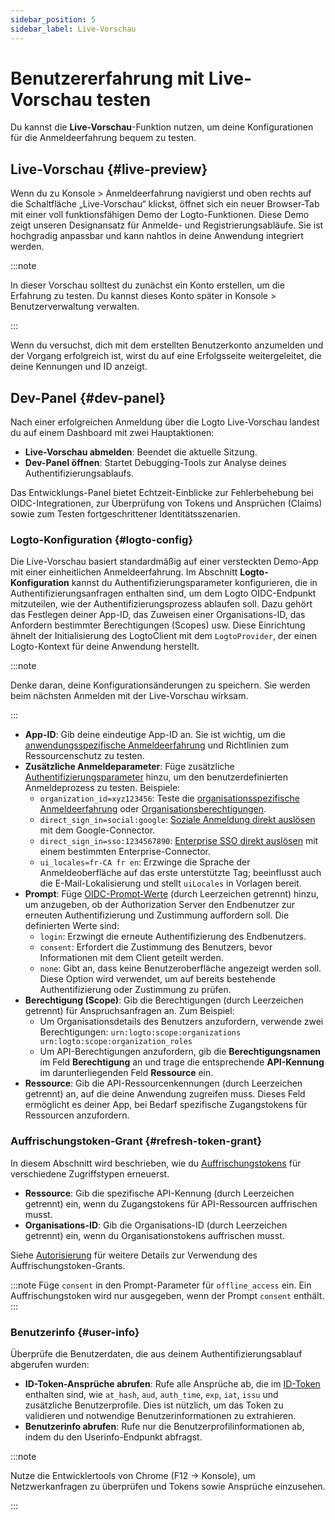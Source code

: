 ```yaml
---
sidebar_position: 5
sidebar_label: Live-Vorschau
---
```


# Benutzererfahrung mit Live-Vorschau testen

Du kannst die **Live-Vorschau**-Funktion nutzen, um deine Konfigurationen für die Anmeldeerfahrung bequem zu testen.

## Live-Vorschau \{#live-preview}

Wenn du zu <CloudLink to="/sign-in-experience">Konsole > Anmeldeerfahrung</CloudLink> navigierst und oben rechts auf die Schaltfläche „Live-Vorschau“ klickst, öffnet sich ein neuer Browser-Tab mit einer voll funktionsfähigen Demo der Logto-Funktionen. Diese Demo zeigt unseren Designansatz für Anmelde- und Registrierungsabläufe. Sie ist hochgradig anpassbar und kann nahtlos in deine Anwendung integriert werden.

:::note

In dieser Vorschau solltest du zunächst ein Konto erstellen, um die Erfahrung zu testen. Du kannst dieses Konto später in <CloudLink to="/user-management">Konsole > Benutzerverwaltung</CloudLink> verwalten.

:::

Wenn du versuchst, dich mit dem erstellten Benutzerkonto anzumelden und der Vorgang erfolgreich ist, wirst du auf eine Erfolgsseite weitergeleitet, die deine Kennungen und ID anzeigt.

## Dev-Panel \{#dev-panel}

Nach einer erfolgreichen Anmeldung über die Logto Live-Vorschau landest du auf einem Dashboard mit zwei Hauptaktionen:

- **Live-Vorschau abmelden**: Beendet die aktuelle Sitzung.
- **Dev-Panel öffnen**: Startet Debugging-Tools zur Analyse deines Authentifizierungsablaufs.

Das Entwicklungs-Panel bietet Echtzeit-Einblicke zur Fehlerbehebung bei OIDC-Integrationen, zur Überprüfung von Tokens und Ansprüchen (Claims) sowie zum Testen fortgeschrittener Identitätsszenarien.

### Logto-Konfiguration \{#logto-config}

Die Live-Vorschau basiert standardmäßig auf einer versteckten Demo-App mit einer einheitlichen Anmeldeerfahrung. Im Abschnitt **Logto-Konfiguration** kannst du Authentifizierungsparameter konfigurieren, die in Authentifizierungsanfragen enthalten sind, um dem Logto OIDC-Endpunkt mitzuteilen, wie der Authentifizierungsprozess ablaufen soll. Dazu gehört das Festlegen deiner App-ID, das Zuweisen einer Organisations-ID, das Anfordern bestimmter Berechtigungen (Scopes) usw. Diese Einrichtung ähnelt der Initialisierung des LogtoClient mit dem `LogtoProvider`, der einen Logto-Kontext für deine Anwendung herstellt.

:::note

Denke daran, deine Konfigurationsänderungen zu speichern. Sie werden beim nächsten Anmelden mit der Live-Vorschau wirksam.

:::

- **App-ID**: Gib deine eindeutige App-ID an. Sie ist wichtig, um die [anwendungsspezifische Anmeldeerfahrung](/customization/match-your-brand#app-specific-branding) und Richtlinien zum Ressourcenschutz zu testen.
- **Zusätzliche Anmeldeparameter**: Füge zusätzliche [Authentifizierungsparameter](/end-user-flows/authentication-parameters) hinzu, um den benutzerdefinierten Anmeldeprozess zu testen. Beispiele:
  - `organization_id=xyz123456`: Teste die [organisationsspezifische Anmeldeerfahrung](/customization/match-your-brand#organization-specific-branding) oder [Organisationsberechtigungen](/authorization/organization-permissions).
  - `direct_sign_in=social:google`: [Soziale Anmeldung direkt auslösen](/end-user-flows/authentication-parameters/direct-sign-in#social-sign-in) mit dem Google-Connector.
  - `direct_sign_in=sso:1234567890`: [Enterprise SSO direkt auslösen](/end-user-flows/authentication-parameters/direct-sign-in#enterprise-sso) mit einem bestimmten Enterprise-Connector.
  - `ui_locales=fr-CA fr en`: Erzwinge die Sprache der Anmeldeoberfläche auf das erste unterstützte Tag; beeinflusst auch die E-Mail-Lokalisierung und stellt `uiLocales` in Vorlagen bereit.
- **Prompt**: Füge [OIDC-Prompt-Werte](https://blog.logto.io/introducing-oidc-prompt) (durch Leerzeichen getrennt) hinzu, um anzugeben, ob der Authorization Server den Endbenutzer zur erneuten Authentifizierung und Zustimmung auffordern soll. Die definierten Werte sind:
  - `login`: Erzwingt die erneute Authentifizierung des Endbenutzers.
  - `consent`: Erfordert die Zustimmung des Benutzers, bevor Informationen mit dem Client geteilt werden.
  - `none`: Gibt an, dass keine Benutzeroberfläche angezeigt werden soll. Diese Option wird verwendet, um auf bereits bestehende Authentifizierung oder Zustimmung zu prüfen.
- **Berechtigung (Scope)**: Gib die Berechtigungen (durch Leerzeichen getrennt) für Anspruchsanfragen an. Zum Beispiel:
  - Um Organisationsdetails des Benutzers anzufordern, verwende zwei Berechtigungen: `urn:logto:scope:organizations urn:logto:scope:organization_roles`
  - Um API-Berechtigungen anzufordern, gib die **Berechtigungsnamen** im Feld **Berechtigung** an und trage die entsprechende **API-Kennung** im darunterliegenden Feld **Ressource** ein.
- **Ressource**: Gib die API-Ressourcenkennungen (durch Leerzeichen getrennt) an, auf die deine Anwendung zugreifen muss. Dieses Feld ermöglicht es deiner App, bei Bedarf spezifische Zugangstokens für Ressourcen anzufordern.

### Auffrischungstoken-Grant \{#refresh-token-grant}

In diesem Abschnitt wird beschrieben, wie du [Auffrischungstokens](https://auth-wiki.logto.io/refresh-token) für verschiedene Zugriffstypen erneuerst.

- **Ressource**: Gib die spezifische API-Kennung (durch Leerzeichen getrennt) ein, wenn du Zugangstokens für API-Ressourcen auffrischen musst.
- **Organisations-ID**: Gib die Organisations-ID (durch Leerzeichen getrennt) ein, wenn du Organisationstokens auffrischen musst.

Siehe [Autorisierung](/authorization) für weitere Details zur Verwendung des Auffrischungstoken-Grants.

:::note
Füge `consent` in den Prompt-Parameter für `offline_access` ein. Ein Auffrischungstoken wird nur ausgegeben, wenn der Prompt `consent` enthält.
:::

### Benutzerinfo \{#user-info}

Überprüfe die Benutzerdaten, die aus deinem Authentifizierungsablauf abgerufen wurden:

- **ID-Token-Ansprüche abrufen**: Rufe alle Ansprüche ab, die im [ID-Token](https://auth-wiki.logto.io/id-token) enthalten sind, wie `at_hash`, `aud`, `auth_time`, `exp`, `iat`, `issu` und zusätzliche Benutzerprofile. Dies ist nützlich, um das Token zu validieren und notwendige Benutzerinformationen zu extrahieren.
- **Benutzerinfo abrufen**: Rufe nur die Benutzerprofilinformationen ab, indem du den Userinfo-Endpunkt abfragst.

:::note

Nutze die Entwicklertools von Chrome (F12 → Konsole), um Netzwerkanfragen zu überprüfen und Tokens sowie Ansprüche einzusehen.

:::
